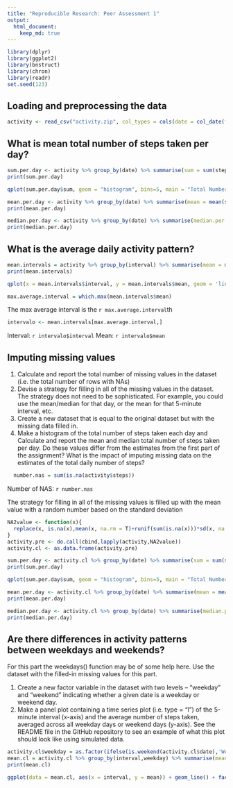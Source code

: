 ---
title: "Reproducible Research: Peer Assessment 1"
output: 
  html_document:
    keep_md: true
---

```{r}
library(dplyr)
library(ggplot2)
library(bnstruct)
library(chron)
library(readr)
set.seed(123)
```

## Loading and preprocessing the data

```{r}
activity <- read_csv("activity.zip", col_types = cols(date = col_date(format = "%Y-%m-%d"),steps = col_integer()), na = "NA")

```

## What is mean total number of steps taken per day?
```{r}
sum.per.day <- activity %>% group_by(date) %>% summarise(sum = sum(steps))
print(sum.per.day)
```

```{r}
qplot(sum.per.day$sum, geom = "histogram", bins=5, main = "Total Number of Steps", xlab = 'steps per day')
```

```{r}
mean.per.day <- activity %>% group_by(date) %>% summarise(mean = mean(steps,na.rm=T))
print(mean.per.day)
```



```{r}

median.per.day <- activity %>% group_by(date) %>% summarise(median.per.day = median(steps,na.rm=T))
print(median.per.day)
```




## What is the average daily activity pattern?

```{r}
mean.intervals = activity %>% group_by(interval) %>% summarise(mean = mean(steps,na.rm=T))
print(mean.intervals)
```

```{r}
qplot(x = mean.intervals$interval, y = mean.intervals$mean, geom = 'line', xlab = 'intervals',ylab = 'mean', main = 'Mean intervals')
```

```{r}
max.average.interval = which.max(mean.intervals$mean)
```

The max average interval is the `r max.average.interval`th

```{r intervalos, results='asis'}
intervalo <- mean.intervals[max.average.interval,]
```

Interval: `r intervalo$interval`
Mean: `r intervalo$mean`


## Imputing missing values

 1. Calculate and report the total number of missing values in the dataset (i.e. the total number of rows with NAs)
 2. Devise a strategy for filling in all of the missing values in the dataset. The strategy does not need to be sophisticated. For example, you could use the mean/median for that day, or the mean for that 5-minute interval, etc.
 3. Create a new dataset that is equal to the original dataset but with the missing data filled in.
 4. Make a histogram of the total number of steps taken each day and Calculate and report the mean and median total number of steps taken per day. Do these values differ from the estimates from the first part of the assignment? What is the impact of imputing missing data on the estimates of the total daily number of steps?
 

```{r}
  number.nas = sum(is.na(activity$steps))
```
Number of NAS: `r number.nas` 

The strategy for filling in all of the missing values is filled up with the mean value with a random number based on the standard deviation  
```{r imputeNA}

NA2value <- function(x){
  replace(x, is.na(x),mean(x, na.rm = T)+runif(sum(is.na(x)))*sd(x, na.rm = T))
}
activity.pre <- do.call(cbind,lapply(activity,NA2value))
activity.cl <- as.data.frame(activity.pre)

```

```{r histogramimputed}
sum.per.day <- activity.cl %>% group_by(date) %>% summarise(sum = sum(steps))
print(sum.per.day)
```

```{r histogram.sum.per.day}
qplot(sum.per.day$sum, geom = "histogram", bins=5, main = "Total Number of Steps", xlab = 'steps per day')
```

```{r}
mean.per.day <- activity.cl %>% group_by(date) %>% summarise(mean = mean(steps,na.rm=T))
print(mean.per.day)
```

```{r}
median.per.day <- activity.cl %>% group_by(date) %>% summarise(median.per.day = median(steps,na.rm=T))
print(median.per.day)
```


## Are there differences in activity patterns between weekdays and weekends?

For this part the weekdays() function may be of some help here. Use the dataset with the filled-in missing values for this part.

 1. Create a new factor variable in the dataset with two levels – “weekday” and “weekend” indicating whether a given date is a weekday or weekend day.
 2. Make a panel plot containing a time series plot (i.e. type = "l") of the 5-minute interval (x-axis) and the average number of steps taken, averaged across all weekday days or weekend days (y-axis). See the README file in the GitHub repository to see an example of what this plot should look like using simulated data.

 
```{r}
activity.cl$weekday = as.factor(ifelse(is.weekend(activity.cl$date),'Weekend','Weekday'))
mean.cl = activity.cl %>% group_by(interval,weekday) %>% summarise(mean = mean(steps))
print(mean.cl)
```
```{r}
ggplot(data = mean.cl, aes(x = interval, y = mean)) + geom_line() + facet_grid(mean.cl$weekday~.)
```


